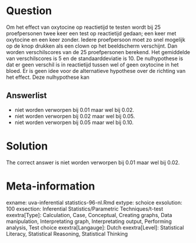 Question
========

Om het effect van oxytocine op reactietijd te testen wordt bij 25 proefpersonen twee keer een test op reactietijd gedaan; een keer met oxytocine en een keer zonder. Iedere proefpersoon moet zo snel mogelijk op de knop drukken als een clown op het beeldscherm verschijnt. Dan worden verschilscores van de 25 proefpersonen berekend. Het gemiddelde van verschilscores is 5 en de standaarddeviatie is 10. De nulhypothese is dat er geen verschil is in reactietijd tussen wel of geen oxytocine in het bloed. Er is geen idee voor de alternatieve hypothese over de richting van het effect. Deze nulhypothese kan

Answerlist
----------
* niet worden verworpen bij 0.01 maar wel bij 0.02.
* niet worden verworpen bij 0.02 maar wel bij 0.05.
* niet worden verworpen bij 0.05 maar wel bij 0.10.

Solution
========

The correct answer is  niet worden verworpen bij 0.01 maar wel bij 0.02.

Meta-information
================
exname: uva-inferential statistics-96-nl.Rmd
extype: schoice
exsolution: 100
exsection: Inferential Statistics/Parametric Techniques/t-test
exextra[Type]: Calculation, Case, Conceptual, Creating graphs, Data manipulation, Interpretating graph, Interpretating output, Performing analysis, Test choice
exextra[Langauge]: Dutch
exextra[Level]: Statistical Literacy, Statistical Reasoning, Statistical Thinking
